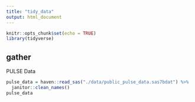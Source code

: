 ```yaml
---
title: "tidy_data"
output: html_document
---
```


```r
knitr::opts_chunk$set(echo = TRUE)
library(tidyverse)
```

## gather

PULSE Data

```r
pulse_data = haven::read_sas("./data/public_pulse_data.sas7bdat") %>%
  janitor::clean_names()
pulse_data
```

